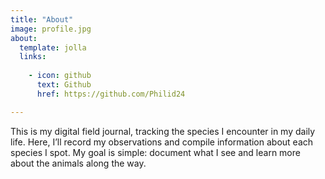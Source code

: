 ```yaml
---
title: "About"
image: profile.jpg
about:
  template: jolla
  links:
    
    - icon: github
      text: Github
      href: https://github.com/Philid24

---
```


This is my digital field journal, tracking the species I encounter in my daily life. Here, I'll record my observations and compile information about each species I spot. My goal is simple: document what I see and learn more about the animals along the way.


